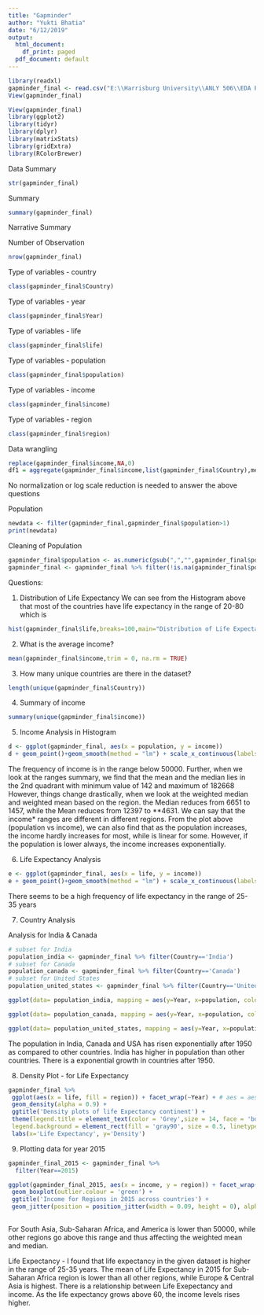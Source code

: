 ---
title: "Gapminder"
author: "Yukti Bhatia"
date: "6/12/2019"
output:
  html_document:
    df_print: paged
  pdf_document: default
---
```{r, results='hide'}
library(readxl)
gapminder_final <- read.csv("E:\\Harrisburg University\\ANLY 506\\EDA Project\\gapminder.csv")
View(gapminder_final)
```


```{r setup, include=FALSE}
View(gapminder_final) 
library(ggplot2)
library(tidyr)
library(dplyr)
library(matrixStats)
library(gridExtra)
library(RColorBrewer)
```

Data Summary

```{r, echo=FALSE}
str(gapminder_final)
```

Summary
```{r, echo=FALSE}
summary(gapminder_final)
```

Narrative Summary

Number of Observation
```{r, echo=FALSE}
nrow(gapminder_final)
```

Type of variables - country
```{r, echo=FALSE}
class(gapminder_final$Country)
```

Type of variables - year
```{r,echo=FALSE}
class(gapminder_final$Year)
```

Type of variables - life
```{r, echo=FALSE}
class(gapminder_final$life)
```

Type of variables - population
```{r, echo=FALSE}
class(gapminder_final$population)
```

Type of variables - income
```{r, echo=FALSE}
class(gapminder_final$income)
```

Type of variables - region
```{r, echo=FALSE}
class(gapminder_final$region)
```

Data wrangling

```{r, results='hide'}
replace(gapminder_final$income,NA,0)
df1 = aggregate(gapminder_final$income,list(gapminder_final$Country),mean)
```


No normalization or log scale reduction is needed to answer the above questions


Population
```{r, echo=FALSE}
newdata <- filter(gapminder_final,gapminder_final$population>1)
print(newdata)
```

Cleaning of Population 

```{r, echo=FALSE}
gapminder_final$population <- as.numeric(gsub(",","",gapminder_final$population))
gapminder_final <- gapminder_final %>% filter(!is.na(gapminder_final$population))

```

Questions:

1) Distribution of Life Expectancy
We can see from the Histogram above that most of the countries have life expectancy in the range of 20-80 which is 
```{r, echo=FALSE}
hist(gapminder_final$life,breaks=100,main="Distribution of Life Expectancy")
```

2) What is the average income?

```{r, echo=FALSE}
mean(gapminder_final$income,trim = 0, na.rm = TRUE)
```

3) How many unique countries are there in the dataset?
```{r, echo=FALSE}
length(unique(gapminder_final$Country))
```

4) Summary of income

```{r, echo=FALSE}
summary(unique(gapminder_final$income))
```


5) Income Analysis in Histogram 

```{r, echo=FALSE}
d <- ggplot(gapminder_final, aes(x = population, y = income))
d + geom_point()+geom_smooth(method = "lm") + scale_x_continuous(labels = scales::comma) 
```
The frequency of income is in the range below 50000. Further, when we look at the ranges summary, we find that the mean and the median lies in the 2nd quadrant with minimum value of 142 and maximum of 182668
However, things change drastically, when we look at the weighted median and weighted mean based on the region. the Median reduces from 6651 to 1457, while the Mean reduces from 12397 to **4631.
We can say that the income* ranges are different in different regions. 
From the plot above (population vs income), we can also find that as the population increases, the income hardly increases for most, while is linear for some. However, if the population is lower always, the income increases exponentially.

6) Life Expectancy Analysis

```{r, echo=FALSE}
e <- ggplot(gapminder_final, aes(x = life, y = income))
e + geom_point()+geom_smooth(method = "lm") + scale_x_continuous(labels = scales::comma) 
```

There seems to be a high frequency of life expectancy in the range of 25-35 years

7) Country Analysis

Analysis for India & Canada
```{r, echo=FALSE}
# subset for India 
population_india <- gapminder_final %>% filter(Country=='India')
# subset for Canada
population_canada <- gapminder_final %>% filter(Country=='Canada')
# subset for United States
population_united_states <- gapminder_final %>% filter(Country=='United States')

ggplot(data= population_india, mapping = aes(y=Year, x=population, color="India"))  + geom_point(data = gapminder_final, aes(color="Others")) + geom_jitter()

ggplot(data= population_canada, mapping = aes(y=Year, x=population, color="Canada")) + geom_point(data = gapminder_final, aes(color="Others")) + geom_jitter()

ggplot(data= population_united_states, mapping = aes(y=Year, x=population, color="USA")) + geom_point(data = gapminder_final, aes(color="Others")) + geom_jitter()

```
The population in India, Canada and USA has risen exponentially after 1950 as compared to other countries.
India has higher in population than other countries. There is a exponential growth in  countries after 1950. 

 
8) Density Plot - for Life Expectancy 

```{r, echo=FALSE}

gapminder_final %>%
 ggplot(aes(x = life, fill = region)) + facet_wrap(~Year) + # aes = aesthetics
 geom_density(alpha = 0.9) + 
 ggtitle('Density plots of life Expectancy continent') +
 theme(legend.title = element_text(color = 'Grey',size = 14, face = 'bold'),
 legend.background = element_rect(fill = 'gray90', size = 0.5, linetype = 'dashed')) +
 labs(x='Life Expectancy', y='Density')
```

9) Plotting data for year 2015


```{r, echo=FALSE}
gapminder_final_2015 <- gapminder_final %>% 
  filter(Year==2015)

ggplot(gapminder_final_2015, aes(x = income, y = region)) + facet_wrap(~Year) +
 geom_boxplot(outlier.colour = 'green') +
 ggtitle('Income for Regions in 2015 across countries') +
 geom_jitter(position = position_jitter(width = 0.09, height = 0), alpha = 1/10) + scale_x_continuous(labels = scales::comma)
 
```
For South Asia, Sub-Saharan Africa, and America is lower than 50000, while other regions go above this range and thus affecting the weighted mean and median.

Life Expectancy - 
I found that life expectancy in the given dataset is higher in the range of 25-35 years. The mean of Life Expectancy in 2015 for Sub-Saharan Africa region is lower than all other regions, while Europe & Central Asia is highest. There is a relationship between Life Exepectancy and income. As the life expectancy grows above 60, the income levels rises higher. 
